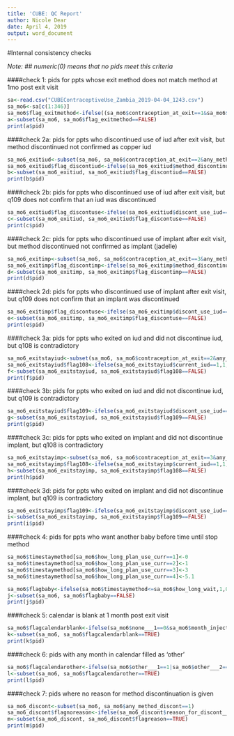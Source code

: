 ---
title: 'CUBE: QC Report'
author: Nicole Dear
date: April 4, 2019
output: word_document
---

#Internal consistency checks

*Note: ## numeric(0) means that no pids meet this criteria*

####check 1: pids for ppts whose exit method does not match method at 1mo post exit visit
```{r, echo=FALSE}
sa<-read.csv("CUBEContraceptiveUse_Zambia_2019-04-04_1243.csv")
sa_mo6<-sa[c(1:346)]
sa_mo6$flag_exitmethod<-ifelse((sa_mo6$contraception_at_exit==1&sa_mo6$month_injectable3___1==1)|(sa_mo6$contraception_at_exit==2&sa_mo6$copper_iud___1==1)|(sa_mo6$contraception_at_exit==3&sa_mo6$rod_implant_jadelle___1==1),1,0)
a<-subset(sa_mo6, sa_mo6$flag_exitmethod==FALSE)
print(a$pid)
```

####check 2a: pids for ppts who discontinued use of iud after exit visit, but method discontinued not confirmed as copper iud
```{r, echo=FALSE}
sa_mo6_exitiud<-subset(sa_mo6, sa_mo6$contraception_at_exit==2&any_method_discont==1)
sa_mo6_exitiud$flag_discontiud<-ifelse(sa_mo6_exitiud$method_discontinued==5,1,0)
b<-subset(sa_mo6_exitiud, sa_mo6_exitiud$flag_discontiud==FALSE)
print(b$pid)
```

####check 2b: pids for ppts who discontinued use of iud after exit visit, but q109 does not confirm that an iud was discontinued
```{r, echo=FALSE}
sa_mo6_exitiud$flag_discontuse<-ifelse(sa_mo6_exitiud$discont_use_iud==1,1,0)
c<-subset(sa_mo6_exitiud, sa_mo6_exitiud$flag_discontuse==FALSE)
print(c$pid)
```

####check 2c: pids for ppts who discontinued use of implant after exit visit, but method discontinued not confirmed as implant (jadelle)
```{r, echo=FALSE}
sa_mo6_exitimp<-subset(sa_mo6, sa_mo6$contraception_at_exit==3&any_method_discont==1)
sa_mo6_exitimp$flag_discontimp<-ifelse(sa_mo6_exitimp$method_discontinued==3,1,0)
d<-subset(sa_mo6_exitimp, sa_mo6_exitimp$flag_discontimp==FALSE)
print(d$pid)
```

####check 2d: pids for ppts who discontinued use of implant after exit visit, but q109 does not confirm that an implant was discontinued
```{r, echo=FALSE}
sa_mo6_exitimp$flag_discontuse<-ifelse(sa_mo6_exitimp$discont_use_iud==1,1,0)
e<-subset(sa_mo6_exitimp, sa_mo6_exitimp$flag_discontuse==FALSE)
print(e$pid)
```

####check 3a: pids for ppts who exited on iud and did not discontinue iud, but q108 is contradictory
```{r, echo=FALSE}
sa_mo6_exitstayiud<-subset(sa_mo6, sa_mo6$contraception_at_exit==2&any_method_discont==0)
sa_mo6_exitstayiud$flag108<-ifelse(sa_mo6_exitstayiud$current_iud==1,1,0)
f<-subset(sa_mo6_exitstayiud, sa_mo6_exitstayiud$flag108==FALSE)
print(f$pid)
```

####check 3b: pids for ppts who exited on iud and did not discontinue iud, but q109 is contradictory
```{r, echo=FALSE}
sa_mo6_exitstayiud$flag109<-ifelse(sa_mo6_exitstayiud$discont_use_iud==0,1,0)
g<-subset(sa_mo6_exitstayiud, sa_mo6_exitstayiud$flag109==FALSE)
print(g$pid)
```

####check 3c: pids for ppts who exited on implant and did not discontinue implant, but q108 is contradictory
```{r, echo=FALSE}
sa_mo6_exitstayimp<-subset(sa_mo6, sa_mo6$contraception_at_exit==3&any_method_discont==0)
sa_mo6_exitstayimp$flag108<-ifelse(sa_mo6_exitstayimp$current_iud==1,1,0)
h<-subset(sa_mo6_exitstayimp, sa_mo6_exitstayimp$flag108==FALSE)
print(h$pid)
```

####check 3d: pids for ppts who exited on implant and did not discontinue implant, but q109 is contradictory
```{r, echo=FALSE}
sa_mo6_exitstayimp$flag109<-ifelse(sa_mo6_exitstayimp$discont_use_iud==0,1,0)
i<-subset(sa_mo6_exitstayimp, sa_mo6_exitstayimp$flag109==FALSE)
print(i$pid)
```

####check 4: pids for ppts who want another baby before time until stop method
```{r, echo=FALSE}
sa_mo6$timestaymethod[sa_mo6$how_long_plan_use_curr==1]<-0
sa_mo6$timestaymethod[sa_mo6$how_long_plan_use_curr==2]<-1
sa_mo6$timestaymethod[sa_mo6$how_long_plan_use_curr==3]<-3
sa_mo6$timestaymethod[sa_mo6$how_long_plan_use_curr==4]<-5.1

sa_mo6$flagbaby<-ifelse(sa_mo6$timestaymethod<=sa_mo6$how_long_wait,1,0)
j<-subset(sa_mo6, sa_mo6$flagbaby==FALSE)
print(j$pid)
```

####check 5: calendar is blank at 1 month post exit visit
```{r, echo=FALSE}
sa_mo6$flagcalendarblank<-ifelse(sa_mo6$none___1==0&sa_mo6$month_injectable3___1==0&sa_mo6$month_injectable2___1==0&sa_mo6$rod_implant_jadelle___1==0&sa_mo6$rod_implant_implanon___1==0&sa_mo6$copper_iud___1==0&sa_mo6$hormonal_iud___1==0&sa_mo6$oral_pills___1==0&sa_mo6$male_condoms___1==0&sa_mo6$female_condoms___1==0&sa_mo6$emergency_contraception___1==0&sa_mo6$sterilization___1==0&sa_mo6$other___1==0,1,0)
k<-subset(sa_mo6, sa_mo6$flagcalendarblank==TRUE)
print(k$pid)
```

####check 6: pids with any month in calendar filled as 'other'
```{r, echo=FALSE}
sa_mo6$flagcalendarother<-ifelse(sa_mo6$other___1==1|sa_mo6$other___2==1|sa_mo6$other___3==1|sa_mo6$other___4==1|sa_mo6$other___5==1|sa_mo6$other___6==1|sa_mo6$other___7==1|sa_mo6$other___8==1,1,0)
l<-subset(sa_mo6, sa_mo6$flagcalendarother==TRUE)
print(l$pid)
```

####check 7: pids where no reason for method discontinuation is given
```{r, echo=FALSE}
sa_mo6_discont<-subset(sa_mo6, sa_mo6$any_method_discont==1)
sa_mo6_discont$flagnoreason<-ifelse(sa_mo6_discont$reason_for_discont___1==0&sa_mo6_discont$reason_for_discont___2==0&sa_mo6_discont$reason_for_discont___3==0&sa_mo6_discont$reason_for_discont___4==0&sa_mo6_discont$reason_for_discont___5==0&sa_mo6_discont$reason_for_discont___6==0&sa_mo6_discont$reason_for_discont___7==0&sa_mo6_discont$reason_for_discont___8==0&sa_mo6_discont$reason_for_discont___9==0&sa_mo6_discont$reason_for_discont___10==0&sa_mo6_discont$reason_for_discont___11==0&sa_mo6_discont$reason_for_discont___12==0&sa_mo6_discont$reason_for_discont___13==0&sa_mo6_discont$reason_for_discont___14==0&sa_mo6_discont$reason_for_discont___15==0&sa_mo6_discont$reason_for_discont___16==0&sa_mo6_discont$reason_for_discont___17==0&sa_mo6_discont$reason_for_discont___18==0&sa_mo6_discont$reason_for_discont___19==0&sa_mo6_discont$reason_for_discont___20==0&sa_mo6_discont$reason_for_discont___21==0&sa_mo6_discont$reason_for_discont___22==0&sa_mo6_discont$reason_for_discont___23==0&sa_mo6_discont$reason_for_discont___24==0&sa_mo6_discont$reason_for_discont___25==0&sa_mo6_discont$reason_for_discont___26==0&sa_mo6_discont$reason_for_discont___99==0,1,0)
m<-subset(sa_mo6_discont, sa_mo6_discont$flagreason==TRUE)
print(m$pid)
```